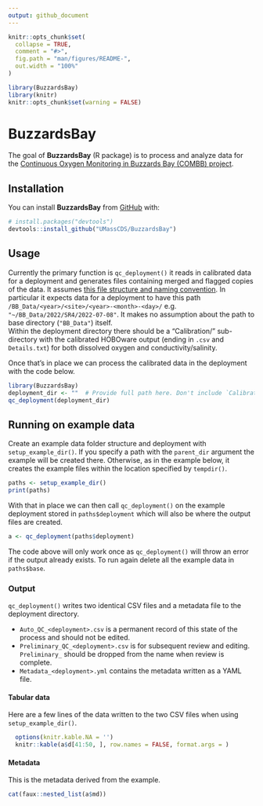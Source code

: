 ```yaml
---
output: github_document
---
```


<!-- README.md is generated from README.Rmd. Please edit that file -->

```r
knitr::opts_chunk$set(
  collapse = TRUE,
  comment = "#>",
  fig.path = "man/figures/README-",
  out.width = "100%"
)

library(BuzzardsBay)
library(knitr)
knitr::opts_chunk$set(warning = FALSE) 

```

# BuzzardsBay

<!-- badges: start -->
<!-- badges: end -->

The goal of **BuzzardsBay** (R package) is to process and analyze data for the [Continuous Oxygen Monitoring in Buzzards Bay (COMBB) project](https://www.woodwellclimate.org/project/combb/). 

## Installation

You can install **BuzzardsBay** from [GitHub](https://github.com/) with:

```r
# install.packages("devtools")
devtools::install_github("UMassCDS/BuzzardsBay")
```

## Usage

Currently the primary function is `qc_deployment()` it reads in calibrated 
data for a deployment and generates files containing merged and flagged copies
of the data.  It assumes [this file structure and naming convention](https://docs.google.com/document/d/1kJttcEXzpNNknGwjkVwdYHw9LzZyjJ-FaX0CrU7H7NU).
In particular it expects data for a deployment to have this path `/BB_Data/<year>/<site>/<year>-<month>-<day>/`  e.g.
`"~/BB_Data/2022/SR4/2022-07-08"`.  It makes no assumption about the path to 
base directory (`"BB_Data"`) itself.  
Within the deployment directory there should be a "Calibration/" sub-directory
with the calibrated HOBOware output (ending in `.csv` and `Details.txt`) for 
both dissolved oxygen and conductivity/salinity.

Once that's in place we can process the calibrated data in the deployment with
the code below.

```r
library(BuzzardsBay)
deployment_dir <- ""  # Provide full path here. Don't include `Calibration/`
qc_deployment(deployment_dir)


```

## Running on example data

Create an example data folder structure and deployment with `setup_example_dir()`. 
If you specify a path with the `parent_dir` argument the example will be created 
there. Otherwise, as in the example below, it creates the example files within
the location specified by `tempdir()`. 
```r
paths <- setup_example_dir()  
print(paths)
```

With that in place we can then call `qc_deployment()` on the example 
deployment stored in `paths$deployment` which will also be where the output
files are created.

```r
a <- qc_deployment(paths$deployment)

```
The code above will only work once as `qc_deployment()` will throw an error if
the output already exists. To run again delete all the example data in 
`paths$base`.

### Output

`qc_deployment()` writes two identical CSV files and a metadata file to the
deployment directory. 

* `Auto_QC_<deployment>.csv` is a permanent record of this state of the process 
and should not be edited.
*  `Preliminary_QC_<deployment>.csv` is for subsequent review and editing. 
`Preliminary_` should be dropped from the name when review is complete.
* `Metadata_<deployment>.yml` contains the metadata written as a YAML file.

#### Tabular data 

Here are a few lines of the data written to the two CSV files when using 
`setup_example_dir()`.

```r
  options(knitr.kable.NA = '')
  knitr::kable(a$d[41:50, ], row.names = FALSE, format.args = ) 


```

#### Metadata

This is the metadata derived from the example.

```r
cat(faux::nested_list(a$md))
```




